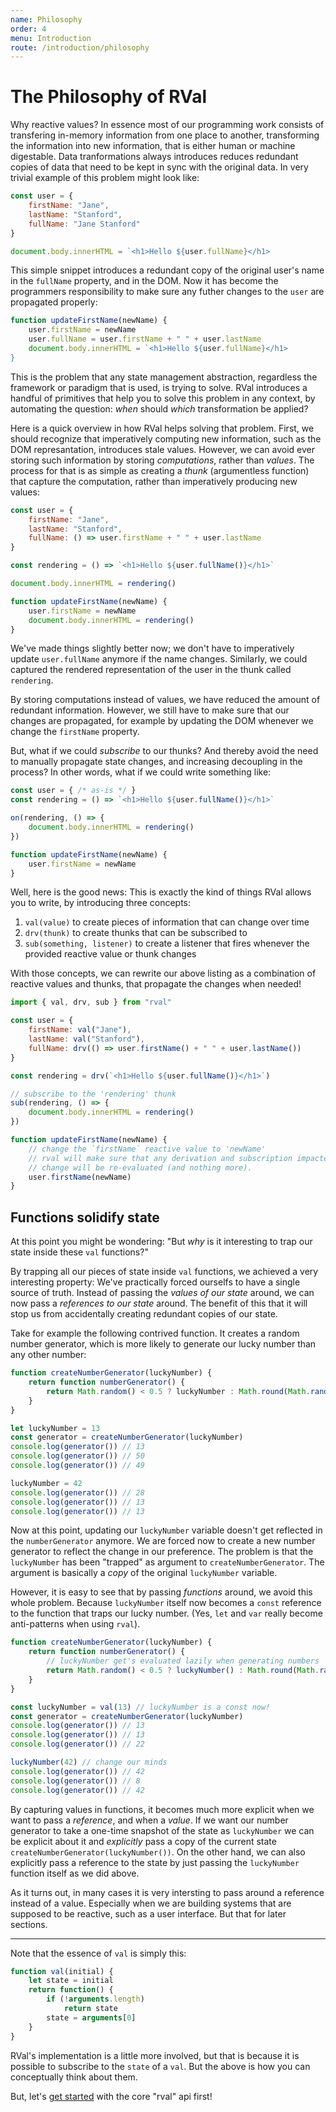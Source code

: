 ```yaml
---
name: Philosophy
order: 4
menu: Introduction
route: /introduction/philosophy
---
```


# The Philosophy of RVal

Why reactive values? In essence most of our programming work consists of transfering in-memory information from one place to another, transforming the information into new information, that is either human or machine digestable.
Data tranformations always introduces reduces redundant copies of data that need to be kept in sync with the original data.
In very trivial example of this problem might look like:

```javascript
const user = {
    firstName: "Jane",
    lastName: "Stanford",
    fullName: "Jane Stanford"
}

document.body.innerHTML = `<h1>Hello ${user.fullName}</h1>
```

This simple snippet introduces a redundant copy of the original user's name in the `fullName` property, and in the DOM.
Now it has become the programmers responsibility to make sure any futher changes to the `user` are propagated properly:

```javascript
function updateFirstName(newName) {
    user.firstName = newName
    user.fullName = user.firstName + " " + user.lastName
    document.body.innerHTML = `<h1>Hello ${user.fullName}</h1>
}
```

This is the problem that any state management abstraction, regardless the framework or paradigm that is used, is trying to solve.
RVal introduces a handful of primitives that help you to solve this problem in any context, by automating the question:
_when_ should _which_ transformation be applied?

Here is a quick overview in how RVal helps solving that problem.
First, we should recognize that imperatively computing new information, such as the DOM represantation, introduces stale values.
However, we can avoid ever storing such information by storing _computations_, rather than _values_.
The process for that is as simple as creating a _thunk_ (argumentless function) that capture the computation, rather than imperatively producing new values:

```javascript
const user = {
    firstName: "Jane",
    lastName: "Stanford",
    fullName: () => user.firstName + " " + user.lastName
}

const rendering = () => `<h1>Hello ${user.fullName()}</h1>`

document.body.innerHTML = rendering()

function updateFirstName(newName) {
    user.firstName = newName
    document.body.innerHTML = rendering()
}
```

We've made things slightly better now; we don't have to imperatively update `user.fullName` anymore if the name changes.
Similarly, we could captured the rendered representation of the user in the thunk called `rendering`.

By storing computations instead of values, we have reduced the amount of redundant information.
However, we still have to make sure that our changes are propagated, for example by updating the DOM whenever we change the `firstName` property.

But, what if we could _subscribe_ to our thunks? And thereby avoid the need to manually propagate state changes, and increasing decoupling in the process?
In other words, what if we could write something like:

```javascript
const user = { /* as-is */ }
const rendering = () => `<h1>Hello ${user.fullName()}</h1>`

on(rendering, () => {
    document.body.innerHTML = rendering()
})

function updateFirstName(newName) {
    user.firstName = newName
}
```

Well, here is the good news: This is exactly the kind of things RVal allows you to write, by introducing three concepts:

1. `val(value)` to create pieces of information that can change over time
2. `drv(thunk)` to create thunks that can be subscribed to
3. `sub(something, listener)` to create a listener that fires whenever the provided reactive value or thunk changes

With those concepts, we can rewrite our above listing as a combination of reactive values and thunks, that propagate the changes when needed!

```javascript
import { val, drv, sub } from "rval"

const user = {
    firstName: val("Jane"),
    lastName: val("Stanford"),
    fullName: drv(() => user.firstName() + " " + user.lastName())
}

const rendering = drv(`<h1>Hello ${user.fullName()}</h1>`)

// subscribe to the 'rendering' thunk
sub(rendering, () => {
    document.body.innerHTML = rendering()
})

function updateFirstName(newName) {
    // change the `firstName` reactive value to 'newName'
    // rval will make sure that any derivation and subscription impacted by this
    // change will be re-evaluated (and nothing more).
    user.firstName(newName)
}
```


## Functions solidify state

At this point you might be wondering:
"But _why_ is it interesting to trap our state inside these `val` functions?"

By trapping all our pieces of state inside `val` functions, 
we achieved a very interesting property:
We've practically forced ourselfs to have a single source of truth.
Instead of passing the _values of our state_ around, we can now pass a _references to our state_ around.
The benefit of this that it will stop us from accidentally creating redundant copies of our state.

Take for example the following contrived function. 
It creates a random number generator, which is more likely to generate our lucky number than any other number: 

```javascript
function createNumberGenerator(luckyNumber) {
    return function numberGenerator() {
        return Math.random() < 0.5 ? luckyNumber : Math.round(Math.random() * 100)
    }
}

let luckyNumber = 13
const generator = createNumberGenerator(luckyNumber)
console.log(generator()) // 13
console.log(generator()) // 50
console.log(generator()) // 49

luckyNumber = 42
console.log(generator()) // 28
console.log(generator()) // 13
console.log(generator()) // 13
```

Now at this point, updating our `luckyNumber` variable doesn't get reflected in the `numberGenerator` anymore.
We are forced now to create a new number generator to reflect the change in our preference. 
The problem is that the `luckyNumber` has been "trapped" as argument to `createNumberGenerator`. 
The argument is basically a _copy_ of the original `luckyNumber` variable. 

However, it is easy to see that by passing _functions_ around, we avoid this whole problem. 
Because `luckyNumber` itself now becomes a `const` reference to the function that traps our lucky number. 
(Yes, `let` and `var` really become anti-patterns when using `rval`).


```javascript
function createNumberGenerator(luckyNumber) {
    return function numberGenerator() {
        // luckyNumber get's evaluated lazily when generating numbers
        return Math.random() < 0.5 ? luckyNumber() : Math.round(Math.random() * 100)
    }
}

const luckyNumber = val(13) // luckyNumber is a const now!
const generator = createNumberGenerator(luckyNumber)
console.log(generator()) // 13
console.log(generator()) // 13
console.log(generator()) // 22

luckyNumber(42) // change our minds
console.log(generator()) // 42
console.log(generator()) // 8
console.log(generator()) // 42
```

By capturing values in functions, it becomes much more explicit when we want to pass a _reference_, and when a _value_.
If we want our number generator to take a one-time snapshot of the state as `luckyNumber` we can be explicit about it and _explicitly_ pass a copy of the current state `createNumberGenerator(luckyNumber())`.
On the other hand, we can also explicitly pass a reference to the state by just passing the `luckyNumber` function itself as we did above. 

As it turns out, in many cases it is very intersting to pass around a reference instead of a value. 
Especially when we are building systems that are supposed to be reactive, such as a user interface.
But that for later sections. 

---

Note that the essence of `val` is simply this: 

```javascript
function val(initial) {
    let state = initial
    return function() {
        if (!arguments.length)
            return state
        state = arguments[0]
    }
}
```

RVal's implementation is a little more involved, but that is because it is possible to subscribe to the `state` of a `val`.
But the above is how you can conceptually think about them. 

But, let's [get started](http://localhost:3000/docs-getting-started) with the core "rval" api first!
